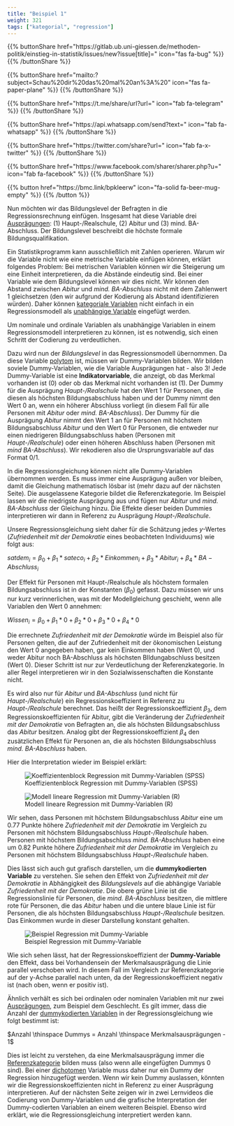 ```yaml
---
title: "Beispiel 1"
weight: 321
tags: ["kategorial", "regression"]
---
```


{{% buttonShare href=\"https\:\/\/gitlab.ub.uni-giessen.de\/methoden-politik\/einstieg-in-statistik\/issues\/new?issue[title]=\" icon=\"fas fa-bug\" %}} {{% /buttonShare %}} 

{{% buttonShare href=\"mailto\:?subject=Schau\%20dir\%20das\%20mal\%20an\%3A\%20\" icon=\"fas fa-paper-plane\" %}} {{% /buttonShare %}}

{{% buttonShare href=\"https\:\/\/t.me\/share\/url?url=\" icon=\"fab fa-telegram\" %}} {{% /buttonShare %}}

{{% buttonShare href=\"https\:\/\/api.whatsapp.com\/send?text=\" icon=\"fab fa-whatsapp\" %}} {{% /buttonShare %}}

{{% buttonShare href=\"https\:\/\/twitter.com\/share?url=\" icon=\"fab fa-x-twitter\" %}} {{% /buttonShare %}}

{{% buttonShare href=\"https\:\/\/www.facebook.com\/sharer\/sharer.php?u=\" icon=\"fab fa-facebook\" %}} {{% /buttonShare %}}

{{% button href=\"https\:\/\/bmc.link\/bpkleerw\" icon=\"fa-solid fa-beer-mug-empty\" %}} {{% /button %}}

Nun möchten wir das Bildungslevel der Befragten in die Regressionsrechnung einfügen. Insgesamt hat diese Variable drei [Ausprägungen](../../../../glossar/merkmalsauspraegung/index.html): $(1)$ Haupt-/Realschule, $(2)$ Abitur und $(3)$ mind. BA-Abschluss. Der Bildungslevel beschreibt die höchste formale Bildungsqualifikation.

Ein Statistikprogramm kann ausschließlich mit Zahlen operieren. Warum wir die Variable nicht wie eine metrische Variable einfügen können, erklärt folgendes Problem: Bei metrischen Variablen können wir die Steigerung um eine Einheit interpretieren, da die Abstände eindeutig sind. Bei einer Variable wie dem Bildungslevel können wir dies nicht. Wir können den Abstand zwischen *Abitur* und *mind. BA-Abschluss* nicht mit dem Zahlenwert $1$ gleichsetzen (den wir aufgrund der Kodierung als Abstand identifizieren würden). Daher können [kategoriale Variablen](../../../glossar/kategorialesskalenniveau/index.html) nicht einfach in ein Regressionsmodell als [unabhängige Variable](../../../glossar/unabhaengigevariable/index.html) eingefügt werden.

Um nominale und ordinale Variablen als unabhängige Variablen in einem Regressionsmodell interpretieren zu können, ist es notwendig, sich einen Schritt der Codierung zu verdeutlichen.

Dazu wird nun der *Bildungslevel* in das Regressionsmodell übernommen. Da diese Variable [polytom](../../../glossar/polytom/index.html) ist, müssen wir Dummy-Variablen bilden. Wir bilden soviele Dummy-Variablen, wie die Variable Ausprägungen hat - also 3! Jede Dummy-Variable ist eine **Indikatorvariable**, die anzeigt, ob das Merkmal vorhanden ist ($0$) oder ob das Merkmal nicht vorhanden ist ($1$). Der Dummy für die Ausprägung *Haupt-/Realschule* hat den Wert $1$ für Personen, die diesen als höchsten Bildungsabschluss haben und der Dummy nimmt den Wert $0$ an, wenn ein höherer Abschluss vorliegt (in diesem Fall für alle Personen mit *Abitur* oder *mind. BA-Abschluss*). Der Dummy für die Ausprägung *Abitur* nimmt den Wert $1$ an für Personen mit höchstem Bildungsabschluss *Abitur* und den Wert $0$ für Personen, die entweder nur einen niedrigeren Bildungsabschluss haben (Personen mit *Haupt-/Realschule*) oder einen höheren Abschluss haben (Personen mit *mind BA-Abschluss*). Wir rekodieren also die Ursprungsvariable auf das Format $0/1$.

In die Regressionsgleichung können nicht alle Dummy-Variablen übernommen werden. Es muss immer eine Ausprägung außen vor bleiben, damit die Gleichung mathematisch lösbar ist (mehr dazu auf der nächsten Seite). Die ausgelassene Kategorie bildet die Referenzkategorie. Im Beispiel lassen wir die niedrigste Ausprägung aus und fügen nur *Abitur* und *mind. BA-Abschluss* der Gleichung hinzu. Die Effekte dieser beiden Dummies interpretieren wir dann in Referenz zu Ausprägung *Haupt-/Realschule*.

Unsere Regressionsgleichung sieht daher für die Schätzung jedes $y$-Wertes (*Zufriedenheit mit der Demokratie* eines beobachteten Individuums) wie folgt aus:

$satdem_i= \beta_0 + \beta_1 \ast sateco_i + \beta_2 \ast Einkommen_i + \beta_3 \ast Abitur_i + \beta_4 \ast BA-Abschluss_i$

Der Effekt für Personen mit Haupt-/Realschule als höchstem formalen Bildungsabschluss ist in der Konstanten ($\beta_0$) gefasst. Dazu müssen wir uns nur kurz verinnerlichen, was mit der Modellgleichung geschieht, wenn alle Variablen den Wert $0$ annehmen:

$Wissen_i = \beta_0 + \beta_1 \ast 0+ \beta_2 \ast 0+ \beta_3 \ast 0 + \beta_4 \ast 0$

Die errechnete *Zufriedenheit mit der Demokratie* würde im Beispiel also für Personen gelten, die auf der Zufriedenheit mit der ökonomischen Leistung den Wert $0$ angegeben haben, gar kein Einkommen haben (Wert $0$), und weder Abitur noch BA-Abschluss als höchsten BIldungabschluss besitzen (Wert $0$). Dieser Schritt ist nur zur Verdeutlichung der Referenzkategorie. In aller Regel interpretieren wir in den Sozialwissenschaften die Konstante nicht.

Es wird also nur für *Abitur* und *BA-Abschluss* (und nicht für *Haupt-/Realschule*) ein Regressionskoeffizient in Referenz zu *Haupt-/Realschule* berechnet. Das heißt der Regressionskoeffizient $\beta_3$, dem Regressionskoeffizienten für Abitur, gibt die Veränderung der *Zufriedenheit mit der Demokratie* von Befragten an, die als höchsten Bildungsabschluss das *Abitur* besitzen. Analog gibt der Regressionskoeffizient $\beta_4$ den zusätzlichen Effekt für Personen an, die als höchsten Bildungsabschluss *mind. BA-Abschluss* haben.

Hier die Interpretation wieder im Beispiel erklärt:

![Koeffizientenblock Regression mit Dummy-Variablen (SPSS)](../images/spss-dummy1-coef.png)

![Modell lineare Regression mit Dummy-Variablen (R)](../images/r-reg-dummy1.PNG)

Wir sehen, dass Personen mit höchstem Bildungsabschluss *Abitur* eine um $0.77$ Punkte höhere *Zufriedenheit mit der Demokratie* im Vergleich zu Personen mit höchstem Bildungsabschluss *Haupt-/Realschule* haben. Personen mit höchstem Bildungsabschluss *mind. BA-Abschluss* haben eine um $0.82$ Punkte höhere *Zufriedenheit mit der Demokratie* im Vergleich zu Personen mit höchstem Bildungsabschluss *Haupt-/Realschule* haben.

Dies lässt sich auch gut grafisch darstellen, um die **dummykodierten Variable** zu verstehen. Sie sehen den Effekt von *Zufriedenheit mit der Demokratie* in Abhängigkeit des *Bildungslevels* auf die abhängige Variable *Zufriedenheit mit der Demokratie*. Die obere grüne Linie ist die Regressionslinie für Personen, die *mind. BA-Abschluss* besitzen, die mittlere rote für Personen, die das *Abitur* haben und die untere blaue Linie ist für Personen, die als höchsten Bildungsabschluss *Haupt-/Realschule* besitzen. Das Einkommen wurde in dieser Darstellung konstant gehalten.

![Beispiel Regression mit Dummy-Variable](../images/regplot3.png)

Wie sich sehen lässt, hat der Regressionskoeffizient der **Dummy-Variable** den Effekt, dass bei Vorhandensein der Merkmalsausprägung die Linie parallel verschoben wird. In diesem Fall im Vergleich zur Referenzkategorie auf der y-Achse parallel nach unten, da der Regressionskoeffizient negativ ist (nach oben, wenn er positiv ist).

Ähnlich verhält es sich bei ordinalen oder nominalen Variablen mit nur zwei [Ausprägungen](../../../glossar/merkmalsauspraegung/index.html), zum Beispiel dem Geschlecht. Es gilt immer, dass die Anzahl der [dummykodierten Variablen](../../../glossar/dummykodiertevariable/index.html) in der Regressionsgleichung wie folgt bestimmt ist:

$Anzahl \thinspace Dummys = Anzahl \thinspace Merkmalsausprägungen - 1$

Dies ist leicht zu verstehen, da eine Merkmalsausprägung immer die [Referenzkategorie](../../../glossar/referenzkategorie/index.html) bilden muss (also wenn alle eingefügten Dummys $0$ sind). Bei einer [dichotomen](../../../glossar/dichotom/index.html) Variable muss daher nur ein Dummy der Regression hinzugefügt werden. Wenn wir kein Dummy auslassen, könnten wir die Regressionskoeffizienten nicht in Referenz zu einer Ausprägung interpretieren.
Auf der nächsten Seite zeigen wir in zwei Lernvideos die Codierung von Dummy-Variablen und die grafische Interpretation der Dummy-codierten Variablen an einem weiteren Beispiel. Ebenso wird erklärt, wie die Regressionsgleichung interpretiert werden kann.

